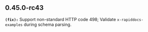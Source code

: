 ## 0.45.0-rc43
**`(fix):`** Support non-standard HTTP code 498; Validate `x-rapiddocs-examples` during schema parsing.


